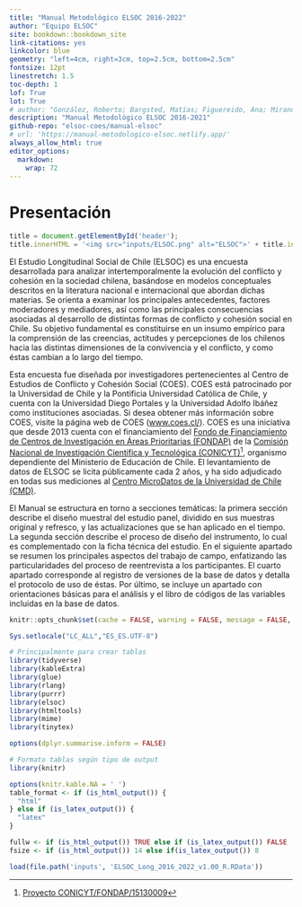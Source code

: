 ```yaml
--- 
title: "Manual Metodológico ELSOC 2016-2022"
author: "Equipo ELSOC"
site: bookdown::bookdown_site
link-citations: yes
linkcolor: blue
geometry: "left=4cm, right=3cm, top=2.5cm, bottom=2.5cm"
fontsize: 12pt
linestretch: 1.5
toc-depth: 1
lof: True
lot: True
# author: "González, Roberto; Bargsted, Matías; Figuereido, Ana; Miranda, Daniel; Cerda, Edgardo; Plaza, Alejandro; Salas-Lewin, Rocío"
description: "Manual Metodológico ELSOC 2016-2021"
github-repo: "elsoc-coes/manual-elsoc"
# url: 'https://manual-metodologico-elsoc.netlify.app/'
always_allow_html: true
editor_options: 
  markdown: 
    wrap: 72
---
```



# Presentación {-}

```js
title = document.getElementById('header');
title.innerHTML = '<img src="inputs/ELSOC.png" alt="ELSOC">' + title.innerHTML
```

El Estudio Longitudinal  Social de Chile (ELSOC) es una encuesta desarrollada para analizar intertemporalmente la evolución del conflicto y cohesión en la sociedad chilena, basándose en modelos conceptuales descritos en la literatura nacional e internacional que abordan dichas materias. Se orienta a examinar los principales antecedentes, factores moderadores y mediadores, así como las principales consecuencias asociadas al desarrollo de distintas formas de conflicto y cohesión social en Chile. Su objetivo fundamental es constituirse en un insumo empírico para la comprensión de las creencias, actitudes y percepciones de los chilenos hacia las distintas dimensiones de la convivencia y el conflicto, y como éstas cambian a lo largo del tiempo.

Esta encuesta fue diseñada por investigadores pertenecientes al Centro de Estudios de Conflicto y Cohesión Social (COES). COES está patrocinado por la Universidad de Chile y la Pontificia Universidad Católica de Chile, y cuenta con la Universidad Diego Portales y la Universidad Adolfo Ibáñez como instituciones asociadas. Si desea obtener más información sobre COES, visite la página web de COES ([www.coes.cl/](www.coes.cl/)). COES es una iniciativa que desde 2013 cuenta con el financiamiento del [Fondo de Financiamiento de Centros de Investigación en Áreas Prioritarias (FONDAP)](https://www.conicyt.cl/fondap/centros-fondap/) de la [Comisión Nacional de Investigación Científica y Tecnológica (CONICYT)](https://www.conicyt.cl/)^[[Proyecto CONICYT/FONDAP/15130009](https://www.conicyt.cl/fondap/centros-fondap/centros-en-ejecucion/coes/)], organismo dependiente del Ministerio de Educación de Chile. El levantamiento de datos de ELSOC se licita públicamente cada 2 años, y ha sido adjudicado en todas sus mediciones al [Centro MicroDatos de la Universidad de Chile (CMD)](https://www.microdatos.cl/).

El Manual se estructura en torno a secciones temáticas: la primera sección describe el diseño muestral del estudio panel, dividido en sus muestras original y refresco, y las actualizaciones que se han aplicado en el tiempo. La segunda sección describe el proceso de diseño del instrumento, lo cual es complementado con la ficha técnica del estudio. En el siguiente apartado se resumen los principales aspectos del trabajo de campo, enfatizando las particularidades del proceso de reentrevista a los participantes. El cuarto apartado corresponde al registro de versiones de la base de datos y detalla el protocolo de uso de éstas.  Por último, se incluye un apartado con orientaciones básicas para el análisis y el libro de códigos de las variables incluidas en la base de datos.



```r

knitr::opts_chunk$set(cache = FALSE, warning = FALSE, message = FALSE, echo = FALSE, fig.topcaption = TRUE, fig.align = 'center')

Sys.setlocale("LC_ALL","ES_ES.UTF-8")

# Principalmente para crear tablas
library(tidyverse)
library(kableExtra)
library(glue)
library(rlang)
library(purrr)
library(elsoc)
library(htmltools)
library(mime)
library(tinytex)

options(dplyr.summarise.inform = FALSE)

# Formato tablas según tipo de output
library(knitr)

options(knitr.kable.NA = ' ')
table_format <- if (is_html_output()) {
  "html"
} else if (is_latex_output()) {
  "latex" 
}

fullw <- if (is_html_output()) TRUE else if (is_latex_output()) FALSE
fsize <- if (is_html_output()) 14 else if(is_latex_output()) 8

load(file.path('inputs', 'ELSOC_Long_2016_2022_v1.00_R.RData'))

```

\newpage


